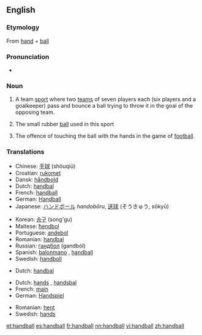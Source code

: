 ==English==

===Etymology===
{{wikipedia}}
From [[hand]] + [[ball]]

===Pronunciation===
*{{audio|en-us-handball.ogg|Audio (US)}}

===Noun===
{{en-noun|s|-}}

#{{sports}} {{uncountable}} A team [[sport]] where two [[teams]] of seven players each (six players and a goalkeeper) pass and bounce a ball trying to throw it in the goal of the opposing team.
#{{countable}} The small rubber [[ball]] used in this sport
#{{football}} {{countable}} The offence of touching the ball with the hands in the game of [[football]].

===Translations===
{{trans-top|sport}}
*Chinese: [[手球]] (shǒuqiú)
*Croatian: [[rukomet]]
*Dansk: [[håndbold]]
*Dutch: [[handbal]] {{n}}
*French: [[handball]] {{m}}
*German: [[Handball]] {{m}}
*Japanese: [[ハンドボール]] ''handobōru'', [[送球]] (そうきゅう, sōkyū)
{{trans-mid}}
*Korean: [[송구]] (song'gu)
*Maltese: [[ħendbol]]
*Portuguese: [[andebol]]
*Romanian: [[handbal]] {{n}}
*Russian: [[гандбол]] (gandból) {{m}}
*Spanish: [[balonmano]] {{m}}, [[handball]]
*Swedish: [[handboll]] {{c}}
{{trans-bottom}}

{{trans-top|ball}}
*Dutch: [[handbal]] {{m}}
{{trans-mid}}
{{trans-bottom}}

{{trans-top|offence}}
*Dutch: [[hands]] {{n}}, [[handsbal]] {{m}}
*French: [[main]] {{f}}
*German: [[Handspiel]] {{n}}
{{trans-mid}}
*Romanian: [[henţ]] {{n}}
*Swedish: [[hands]] {{c}}
{{trans-bottom}}

[[et:handball]]
[[es:handball]]
[[fr:handball]]
[[nn:handball]]
[[vi:handball]]
[[zh:handball]]